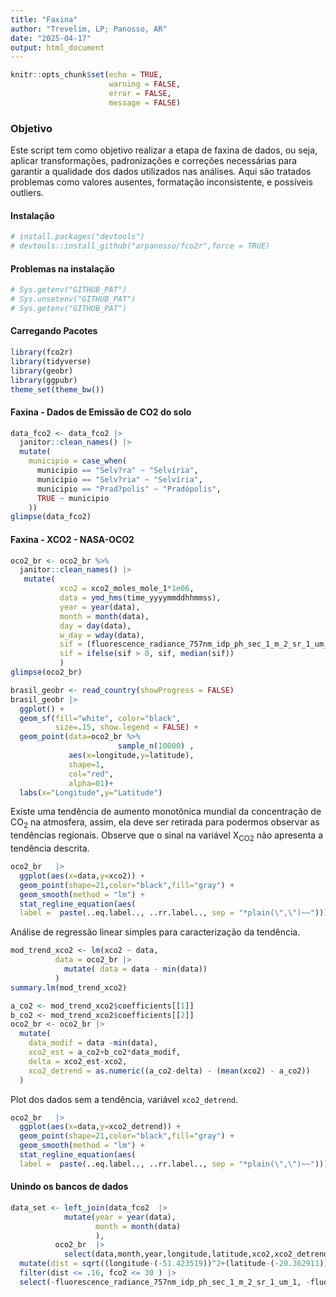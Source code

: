 ```yaml
---
title: "Faxina"
author: "Trevelim, LP; Panosso, AR"
date: "2025-04-17"
output: html_document
---
```


```r
knitr::opts_chunk$set(echo = TRUE,
                      warning = FALSE,
                      error = FALSE,
                      message = FALSE)
```

### Objetivo

Este script tem como objetivo realizar a etapa de faxina de dados, ou seja, aplicar transformações, padronizações e correções necessárias para garantir a qualidade dos dados utilizados nas análises. Aqui são tratados problemas como valores ausentes, formatação inconsistente, e possíveis outliers.

#### Instalação 

```r
# install.packages("devtools")
# devtools::install_github("arpanosso/fco2r",force = TRUE)
```

#### Problemas na instalação
```r
# Sys.getenv("GITHUB_PAT")
# Sys.unsetenv("GITHUB_PAT")
# Sys.getenv("GITHUB_PAT")
```

#### Carregando Pacotes
```r
library(fco2r)
library(tidyverse)
library(geobr)
library(ggpubr)
theme_set(theme_bw())
```

#### Faxina - Dados de Emissão de CO2 do solo
```r
data_fco2 <- data_fco2 |> 
  janitor::clean_names() |> 
  mutate(
    municipio = case_when(
      municipio == "Selv?ra" ~ "Selvíria",
      municipio == "Selv?ria" ~ "Selvíria",
      municipio == "Prad?polis" ~ "Pradópolis",
      TRUE ~ municipio
    ))
glimpse(data_fco2)
```

#### Faxina - XCO2 - NASA-OCO2
```r
oco2_br <- oco2_br %>% 
  janitor::clean_names() |> 
   mutate(
           xco2 = xco2_moles_mole_1*1e06,
           data = ymd_hms(time_yyyymmddhhmmss),
           year = year(data),
           month = month(data),
           day = day(data),
           w_day = wday(data),
           sif = (fluorescence_radiance_757nm_idp_ph_sec_1_m_2_sr_1_um_1*2.6250912*10^(-19)  + 1.5*fluorescence_radiance_771nm_idp_ph_sec_1_m_2_sr_1_um_1* 2.57743*10^(-19))/2,
           sif = ifelse(sif > 0, sif, median(sif))
           )
glimpse(oco2_br)
```

```r
brasil_geobr <- read_country(showProgress = FALSE)
brasil_geobr |>  
  ggplot() +
  geom_sf(fill="white", color="black",
          size=.15, show.legend = FALSE) +
  geom_point(data=oco2_br %>%  
                        sample_n(10000) ,
             aes(x=longitude,y=latitude),
             shape=1,
             col="red",
             alpha=01)+
  labs(x="Longitude",y="Latitude")
```
Existe uma tendência de aumento monotônica mundial da concentração de CO~2~ na atmosfera, assim, ela deve ser retirada para podermos observar as tendências regionais. Observe que o sinal na variável X~CO2~ não apresenta a tendência descrita.

```r
oco2_br   |>   
  ggplot(aes(x=data,y=xco2)) +
  geom_point(shape=21,color="black",fill="gray") +
  geom_smooth(method = "lm") +
  stat_regline_equation(aes(
  label =  paste(..eq.label.., ..rr.label.., sep = "*plain(\",\")~~")))
```
Análise de regressão linear simples para caracterização da tendência.


```r
mod_trend_xco2 <- lm(xco2 ~ data, 
          data = oco2_br |> 
            mutate( data = data - min(data)) 
          )
summary.lm(mod_trend_xco2)
```
```r
a_co2 <- mod_trend_xco2$coefficients[[1]]
b_co2 <- mod_trend_xco2$coefficients[[2]]
oco2_br <- oco2_br |>
  mutate(
    data_modif = data -min(data),
    xco2_est = a_co2+b_co2*data_modif,
    delta = xco2_est-xco2,
    xco2_detrend = as.numeric((a_co2-delta) - (mean(xco2) - a_co2))
  )
```

Plot dos dados sem a tendência, variável `xco2_detrend`.

```r
oco2_br   |>   
  ggplot(aes(x=data,y=xco2_detrend)) +
  geom_point(shape=21,color="black",fill="gray") +
  geom_smooth(method = "lm") +
  stat_regline_equation(aes(
  label =  paste(..eq.label.., ..rr.label.., sep = "*plain(\",\")~~")))
```

#### Unindo os bancos de dados


```r
data_set <- left_join(data_fco2  |>  
            mutate(year = year(data),
                   month = month(data)
                   ), 
          oco2_br  |>  
            select(data,month,year,longitude,latitude,xco2,xco2_detrend,sif,fluorescence_radiance_757nm_idp_ph_sec_1_m_2_sr_1_um_1,fluorescence_radiance_771nm_idp_ph_sec_1_m_2_sr_1_um_1), by = c("year","month") )  |>  
  mutate(dist = sqrt((longitude-(-51.423519))^2+(latitude-(-20.362911))^2)) |> 
  filter(dist <= .16, fco2 <= 30 ) |> 
  select(-fluorescence_radiance_757nm_idp_ph_sec_1_m_2_sr_1_um_1, -fluorescence_radiance_771nm_idp_ph_sec_1_m_2_sr_1_um_1, -dist)
```

